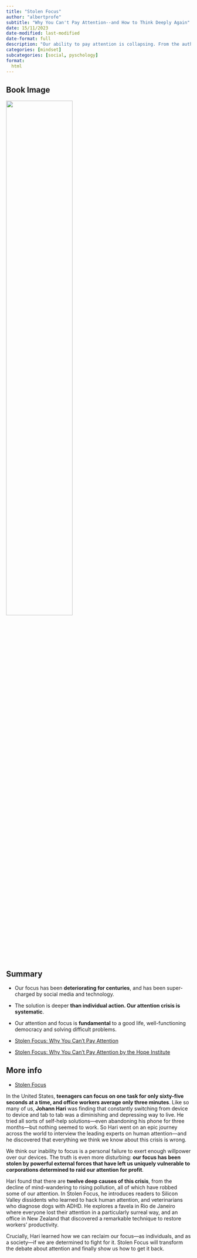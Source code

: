 ```yaml
---
title: "Stolen Focus"
author: "albertprofe"
subtitle: "Why You Can't Pay Attention--and How to Think Deeply Again"
date: 15/11/2023
date-modified: last-modified
date-format: full
description: "Our ability to pay attention is collapsing. From the author of Chasing the Scream and Lost Connections comes a groundbreaking examination of why this is happening—and how to get our attention back."
categories: [mindset]
subcategories: [social, pyschology]
format:
  html
---
```


## Book Image

![](/books/StolenFocus.png){width="60%"}

## Summary

- Our focus has been **deteriorating for centuries**, and has been super-charged by social media and technology.
- The solution is deeper **than individual action. Our attention crisis is systematic**.
- Our attention and focus is **fundamental** to a good life, well-functioning democracy and solving difficult problems.

- [Stolen Focus: Why You Can't Pay Attention](https://www.mattswain.com/booknotes/stolen-focus)
- [Stolen Focus: Why You Can't Pay Attention by the Hope Institute](https://www.thehopefullinstitute.com/wp-content/uploads/2022/05/BOOK_SUMMARY_STOLEN_FOCUS.pdf)

## More info

- [Stolen Focus](https://stolenfocusbook.com/){.external}

In the United States, **teenagers can focus on one task for only sixty-five seconds at a time, and office workers average only three minutes**. Like so many of us, **Johann Hari** was finding that constantly switching from device to device and tab to tab was a diminishing and depressing way to live. He tried all sorts of self-help solutions—even abandoning his phone for three months—but nothing seemed to work. So Hari went on an epic journey across the world to interview the leading experts on human attention—and he discovered that everything we think we know about this crisis is wrong.
 
We think our inability to focus is a personal failure to exert enough willpower over our devices. The truth is even more disturbing: **our focus has been stolen by powerful external forces that have left us uniquely vulnerable to corporations determined to raid our attention for profit**.

Hari found that there are **twelve deep causes of this crisis**, from the decline of mind-wandering to rising pollution, all of which have robbed some of our attention. In Stolen Focus, he introduces readers to Silicon Valley dissidents who learned to hack human attention, and veterinarians who diagnose dogs with ADHD. He explores a favela in Rio de Janeiro where everyone lost their attention in a particularly surreal way, and an office in New Zealand that discovered a remarkable technique to restore workers’ productivity.
 
Crucially, Hari learned how we can reclaim our focus—as individuals, and as a society—if we are determined to fight for it. Stolen Focus will transform the debate about attention and finally show us how to get it back.